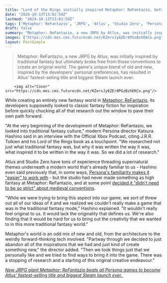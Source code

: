 ```yaml
---
title: "Lord of the Rings initially inspired Metaphor: ReFantazio, before Atlus 'threw out' all its fantasy research to preserve 'the originality that defines us'"
date: "2024-10-13T13:02:59Z"
lastmod: "2024-10-13T13:02:59Z"
tags: ['Metaphor: ReFantazio', 'JRPG', 'Atlus', 'Studio Zero', 'Persona', 'Fantasy', 'Xbox', 'Steam']
draft: false
summary: "Metaphor: ReFantazio, a new JRPG by Atlus, was initially inspired by traditional fantasy but ultimately broke free from those conventions to create an original world. The game's unique blend of old and new, inspired by the developers' personal preferences, has resulted in Atlus' fastest-selling title and biggest Steam launch ever."
images: ["https://cdn.mos.cms.futurecdn.net/KZersJy6ZEr8PGzBzhEKCo.png"]
layout: PostSimple
---
```

> Metaphor: ReFantazio, a new JRPG by Atlus, was initially inspired by traditional fantasy but ultimately broke free from those conventions to create an original world. The game's unique blend of old and new, inspired by the developers' personal preferences, has resulted in Atlus' fastest-selling title and biggest Steam launch ever.


        <img alt="Cover" src="https://cdn.mos.cms.futurecdn.net/KZersJy6ZEr8PGzBzhEKCo.png"/>
        
While creating an entirely new fantasy world in [Metaphor: ReFantazio](https://www.gamesradar.com/games/jrpg/metaphor-refantazio-guide/), its developers supposedly looked to classic fantasy fiction for inspiration before quickly chucking all of that research out the window to pave their own path forward.

"At the very beginning of the development of Metaphor: ReFantazio, we looked into traditional fantasy culture," modern Persona director Katsura Hashino said in an interview with the Official Xbox Podcast, citing J.R.R. Tolkien and his Lord of the Rings book as a touchpoint. "We researched not just what traditional fantasy was, but why it was written the way it was, what inspired it to be written in the way it was. So we did a lot of research."

Atlus and Studio Zero have tons of experience threading supernatural themes underneath a modern world that's already familiar to us - Hashino even said previously that, in some ways, [Persona's familiarity makes it "easier" to work with](https://www.gamesradar.com/games/persona/metaphor-refantazios-original-fantasy-world-gave-the-persona-3-4-and-5-director-freedom-to-work-on-ideas-that-we-couldnt-put-into-other-games/) - but the studio had never made something as high fantasy at Metaphor: ReFantazio, and at some point [decided it "didn't need to be so strict" about medieval conventions](https://www.gamesradar.com/games/jrpg/persona-studio-realized-it-didnt-need-to-be-so-strict-about-medieval-conventions-when-making-its-new-fantasy-jrpg/).

"While we were trying to bring this aspect into our game, we sort of threw out all of our ideas of it and we realized we couldn't really make a game that was in the traditional fantasy mode," Hashino explained. "It wouldn't really feel original to us. It would lack the originality that defines us. We're also finding that it would be hard for us to bring out the creativity that we wanted to in this more traditional fantasy world."

Metaphor's world is an odd mix of new and old, from the architecture to the weirdly forward-thinking tech involved. "Partway through we decided to just abandon all of the inspirations that we had and just kind of create something new," the director added. "Then we took things just that we personally like and we tried to find ways to bring it into the game. There was a stopping of research and a starting of this original creative endeavour."

[<em>New JRPG giant Metaphor: ReFantazio beats all Persona games to become Atlus’ fastest-selling title and biggest Steam launch ever.</em> ](https://www.gamesradar.com/games/jrpg/it-took-new-jrpg-giant-metaphor-refantazio-mere-hours-to-dethrone-persona-5-royals-concurrent-player-count-on-steam-and-it-doesnt-seem-to-be-slowing-down/)
        